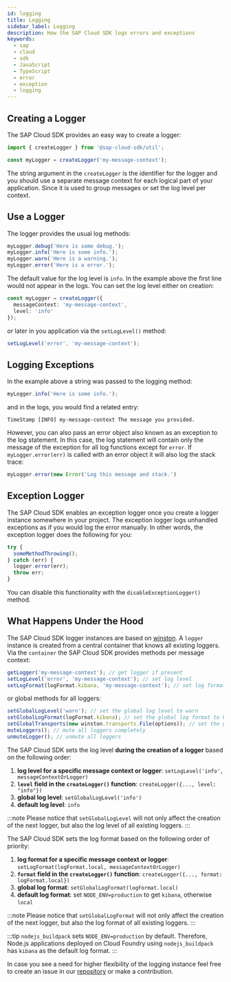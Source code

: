```yaml
---
id: logging
title: Logging
sidebar_label: Logging
description: How the SAP Cloud SDK logs errors and exceptions
keywords:
  - sap
  - cloud
  - sdk
  - JavaScript
  - TypeScript
  - error
  - exception
  - logging
---
```


## Creating a Logger

The SAP Cloud SDK provides an easy way to create a logger:

<!-- vale off -->

```ts
import { createLogger } from '@sap-cloud-sdk/util';

const myLogger = createLogger('my-message-context');
```

<!-- vale on -->

The string argument in the `createLogger` is the identifier for the logger and you should use a separate message context for each logical part of your application.
Since it is used to group messages or set the log level per context.

## Use a Logger

The logger provides the usual log methods:

```ts
myLogger.debug('Here is some debug.');
myLogger.info('Here is some info.');
myLogger.warn('Here is a warning.');
myLogger.error('Here is a error.');
```

The default value for the log level is `info`.
In the example above the first line would not appear in the logs.
You can set the log level either on creation:

```ts
const myLogger = createLogger({
  messageContext: 'my-message-context',
  level: 'info'
});
```

or later in you application via the `setLogLevel()` method:

```ts
setLogLevel('error', 'my-message-context');
```

## Logging Exceptions

In the example above a string was passed to the logging method:

```ts
myLogger.info('Here is some info.');
```

and in the logs, you would find a related entry:

```
TimeStamp [INFO] my-message-context The message you provided.
```

However, you can also pass an error object also known as an exception to the log statement.
In this case, the log statement will contain only the message of the exception for all log functions except for `error`.
If `myLogger.error(err)` is called with an error object it will also log the stack trace:

```ts
myLogger.error(new Error('Log this message and stack.')
```

## Exception Logger

The SAP Cloud SDK enables an exception logger once you create a logger instance somewhere in your project.
The exception logger logs unhandled exceptions as if you would log the error manually.
In other words, the exception logger does the following for you:

```ts
try {
  someMethodThrowing();
} catch (err) {
  logger.error(err);
  throw err;
}
```

You can disable this functionality with the `disableExceptionLogger()` method.

## What Happens Under the Hood

The SAP Cloud SDK logger instances are based on [winston](https://github.com/winstonjs/winston).
A `logger` instance is created from a central container that knows all existing loggers.
Via the `container` the SAP Cloud SDK provides methods per message context:

```ts
getLogger('my-message-context'); // get logger if present
setLogLevel('error', 'my-message-context'); // set log level
setLogFormat(logFormat.kibana, 'my-message-context'); // set log format
```

or global methods for all loggers:

```ts
setGlobalLogLevel('warn'); // set the global log level to warn
setGlobalLogFormat(logFormat.kibana); // set the global log format to kibana
setGlobalTransports(new winston.transports.File(options)); // set the global transport to file
muteLoggers(); // mute all loggers completely
unmuteLogger(); // unmute all loggers
```

The SAP Cloud SDK sets the log level **during the creation of a logger** based on the following order:

1. **log level for a specific message context or logger**: `setLogLevel('info', messageContextOrLogger)`
2. **`level` field in the `createLogger()` function**: `createLogger({..., level: "info"})`
3. **global log level**: `setGlobalLogLevel('info')`
4. **default log level**: `info`

:::note
Please notice that `setGlobalLogLevel` will not only affect the creation of the next logger, but also the log level of all existing loggers.
:::

The SAP Cloud SDK sets the log format based on the following order of priority:

1. **log format for a specific message context or logger**: `setLogFormat(logFormat.local, messageContextOrLogger)`
2. **`format` field in the `createLogger()` function**: `createLogger({..., format: logFormat.local})`
3. **global log format**: `setGlobalLogFormat(logFormat.local)`
4. **default log format**: set `NODE_ENV=production` to get `kibana`, otherwise `local`

:::note
Please notice that `setGlobalLogFormat` will not only affect the creation of the next logger, but also the log format of all existing loggers.
:::

:::tip
`nodejs_buildpack` sets `NODE_ENV=production` by default.
Therefore, Node.js applications deployed on Cloud Foundry using `nodejs_buildpack` has `kibana` as the default log format.
:::

In case you see a need for higher flexibility of the logging instance feel free to create an issue in our [repository](https://github.com/SAP/cloud-sdk-js) or make a contribution.
